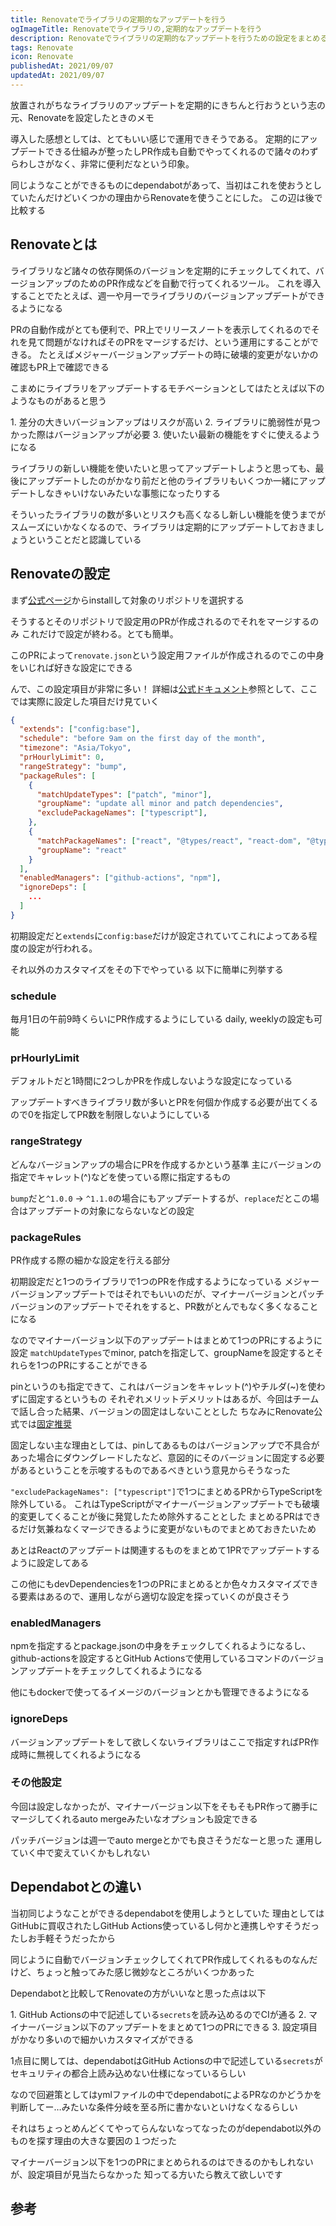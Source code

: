 ```yaml
---
title: Renovateでライブラリの定期的なアップデートを行う
ogImageTitle: Renovateでライブラリの,定期的なアップデートを行う
description: Renovateでライブラリの定期的なアップデートを行うための設定をまとめる
tags: Renovate
icon: Renovate
publishedAt: 2021/09/07
updatedAt: 2021/09/07
---
```



放置されがちなライブラリのアップデートを定期的にきちんと行おうという志の元、Renovateを設定したときのメモ

導入した感想としては、とてもいい感じで運用できそうである。
定期的にアップデートできる仕組みが整ったしPR作成も自動でやってくれるので諸々のわずらわしさがなく、非常に便利だなという印象。

同じようなことができるものにdependabotがあって、当初はこれを使おうとしていたんだけどいくつかの理由からRenovateを使うことにした。
この辺は後で比較する

## Renovateとは

ライブラリなど諸々の依存関係のバージョンを定期的にチェックしてくれて、バージョンアップのためのPR作成などを自動で行ってくれるツール。
これを導入することでたとえば、週一や月一でライブラリのバージョンアップデートができるようになる

PRの自動作成がとても便利で、PR上でリリースノートを表示してくれるのでそれを見て問題がなければそのPRをマージするだけ、という運用にすることができる。
たとえばメジャーバージョンアップデートの時に破壊的変更がないかの確認もPR上で確認できる

こまめにライブラリをアップデートするモチベーションとしてはたとえば以下のようなものがあると思う

1\. 差分の大きいバージョンアップはリスクが高い
2\. ライブラリに脆弱性が見つかった際はバージョンアップが必要
3\. 使いたい最新の機能をすぐに使えるようになる

ライブラリの新しい機能を使いたいと思ってアップデートしようと思っても、最後にアップデートしたのがかなり前だと他のライブラリもいくつか一緒にアップデートしなきゃいけないみたいな事態になったりする

そういったライブラリの数が多いとリスクも高くなるし新しい機能を使うまでがスムーズにいかなくなるので、ライブラリは定期的にアップデートしておきましょうということだと認識している

## Renovateの設定

まず[公式ページ](https://github.com/marketplace/renovate)からinstallして対象のリポジトリを選択する

そうするとそのリポジトリで設定用のPRが作成されるのでそれをマージするのみ
これだけで設定が終わる。とても簡単。

このPRによって`renovate.json`という設定用ファイルが作成されるのでこの中身をいじれば好きな設定にできる

んで、この設定項目が非常に多い！
詳細は[公式ドキュメント](https://docs.renovatebot.com/configuration-options/)参照として、ここでは実際に設定した項目だけ見ていく

```json title="renovate.json"
{
  "extends": ["config:base"],
  "schedule": "before 9am on the first day of the month",
  "timezone": "Asia/Tokyo",
  "prHourlyLimit": 0,
  "rangeStrategy": "bump",
  "packageRules": [
    {
      "matchUpdateTypes": ["patch", "minor"],
      "groupName": "update all minor and patch dependencies",
      "excludePackageNames": ["typescript"],
    },
    {
      "matchPackageNames": ["react", "@types/react", "react-dom", "@types/react-dom"],
      "groupName": "react"
    }
  ],
  "enabledManagers": ["github-actions", "npm"],
  "ignoreDeps": [
    ...
  ]
}
```

初期設定だと`extends`に`config:base`だけが設定されていてこれによってある程度の設定が行われる。

それ以外のカスタマイズをその下でやっている
以下に簡単に列挙する

### schedule

毎月1日の午前9時くらいにPR作成するようにしている
daily, weeklyの設定も可能

### prHourlyLimit

デフォルトだと1時間に2つしかPRを作成しないような設定になっている

アップデートすべきライブラリ数が多いとPRを何個か作成する必要が出てくるので0を指定してPR数を制限しないようにしている

### rangeStrategy

どんなバージョンアップの場合にPRを作成するかという基準
主にバージョンの指定でキャレット(^)などを使っている際に指定するもの

`bump`だと`^1.0.0` -> `^1.1.0`の場合にもアップデートするが、`replace`だとこの場合はアップデートの対象にならないなどの設定

### packageRules

PR作成する際の細かな設定を行える部分

初期設定だと1つのライブラリで1つのPRを作成するようになっている
メジャーバージョンアップデートではそれでもいいのだが、マイナーバージョンとパッチバージョンのアップデートでそれをすると、PR数がとんでもなく多くなることになる

なのでマイナーバージョン以下のアップデートはまとめて1つのPRにするように設定
`matchUpdateTypes`でminor, patchを指定して、groupNameを設定するとそれらを1つのPRにすることができる

pinというのも指定できて、これはバージョンをキャレット(^)やチルダ(~)を使わずに固定するというもの
それぞれメリットデメリットはあるが、今回はチームで話し合った結果、バージョンの固定はしないこととした
ちなみにRenovate公式では[固定推奨](https://docs.renovatebot.com/dependency-pinning/)

固定しない主な理由としては、pinしてあるものはバージョンアップで不具合があった場合にダウングレードしたなど、意図的にそのバージョンに固定する必要があるということを示唆するものであるべきという意見からそうなった

`"excludePackageNames": ["typescript"]`で1つにまとめるPRからTypeScriptを除外している。
これはTypeScriptがマイナーバージョンアップデートでも破壊的変更してくることが後に発覚したため除外することとした
まとめるPRはできるだけ気兼ねなくマージできるように変更がないものでまとめておきたいため

あとはReactのアップデートは関連するものをまとめて1PRでアップデートするように設定してある

この他にもdevDependenciesを1つのPRにまとめるとか色々カスタマイズできる要素はあるので、運用しながら適切な設定を探っていくのが良さそう

### enabledManagers

npmを指定するとpackage.jsonの中身をチェックしてくれるようになるし、github-actionsを設定するとGitHub Actionsで使用しているコマンドのバージョンアップデートをチェックしてくれるようになる

他にもdockerで使ってるイメージのバージョンとかも管理できるようになる

### ignoreDeps

バージョンアップデートをして欲しくないライブラリはここで指定すればPR作成時に無視してくれるようになる

### その他設定

今回は設定しなかったが、マイナーバージョン以下をそもそもPR作って勝手にマージしてくれるauto mergeみたいなオプションも設定できる

パッチバージョンは週一でauto mergeとかでも良さそうだなーと思った
運用していく中で変えていくかもしれない

## Dependabotとの違い

当初同じようなことができるdependabotを使用しようとしていた
理由としてはGitHubに買収されたしGitHub Actions使っているし何かと連携しやすそうだったしお手軽そうだったから

同じように自動でバージョンチェックしてくれてPR作成してくれるものなんだけど、ちょっと触ってみた感じ微妙なところがいくつかあった

Dependabotと比較してRenovateの方がいいなと思った点は以下

1\. GitHub Actionsの中で記述している`secrets`を読み込めるのでCIが通る
2\. マイナーバージョン以下のアップデートをまとめて1つのPRにできる
3\. 設定項目がかなり多いので細かいカスタマイズができる

1点目に関しては、dependabotはGitHub Actionsの中で記述している`secrets`がセキュリティの都合上読み込めない仕様になっているらしい

なので回避策としてはymlファイルの中でdependabotによるPRなのかどうかを判断してー…みたいな条件分岐を至る所に書かないといけなくなるらしい

それはちょっとめんどくてやってらんないなってなったのがdependabot以外のものを探す理由の大きな要因の１つだった

マイナーバージョン以下を1つのPRにまとめられるのはできるのかもしれないが、設定項目が見当たらなかった
知ってる方いたら教えて欲しいです

## 参考

<EmbedLink url="https://docs.renovatebot.com/configuration-options/" />